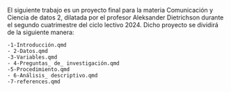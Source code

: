 El siguiente trabajo es un proyecto final para la materia Comunicación y Ciencia de datos 2, dilatada por el profesor Aleksander Dietrichson durante el segundo cuatrimestre del ciclo lectivo 2024. Dicho proyecto se dividirá de la siguiente manera:

    -1-Introducción.qmd 
    - 2-Datos.qmd  
    -3-Variables.qmd
    - 4-Preguntas_ de_ investigación.qmd
    -5-Procedimiento.qmd
    - 6-Análisis_ descriptivo.qmd
    -7-references.qmd
